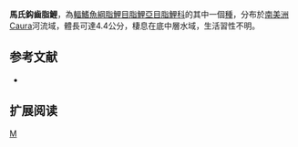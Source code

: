 {{Speciesbox 
| genus = Creagrutus
| species = machadoi
| status = NE
| status_system = IUCN3.1
| authority =  [[Vari|Vari]] & [[Harold|Harold]], 2001
| synonyms = 
}}
'''馬氏鈎齒脂鯉'''，為[[輻鰭魚綱|輻鰭魚綱]][[脂鯉目|脂鯉目]][[脂鯉亞目|脂鯉亞目]][[脂鯉科|脂鯉科]]的其中一個[[種|種]]，分布於[[南美洲|南美洲]]Caura河流域，體長可達4.4公分，棲息在底中層水域，生活習性不明。

==参考文献==
{{refbegin}}
*{{FishBase_species|genus=Creagrutus|species=machadoi|year=2014|month=1}}
{{refend}}

== 扩展阅读 ==
{{refbegin}}
{{wikispecies-inline|Creagrutus machadoi|馬氏鈎齒脂鯉}}
{{refend}}
{{Taxonbar|from=Q5500611}}

[[Category:鈎齒脂鯉屬|M]]


{{魚類小作品}}